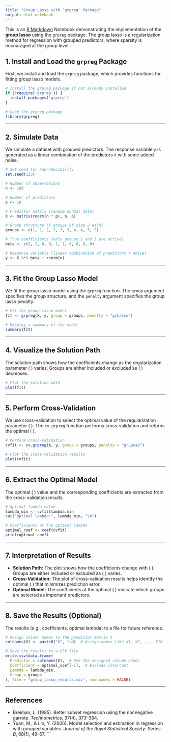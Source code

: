 ---
title: "Group Lasso with `grpreg` Package"
output: html_notebook
---

This is an [R Markdown](http://rmarkdown.rstudio.com) Notebook demonstrating the implementation of the **group lasso** using the `grpreg` package. The group lasso is a regularization method for regression with grouped predictors, where sparsity is encouraged at the group level.

## **1. Install and Load the `grpreg` Package**

First, we install and load the `grpreg` package, which provides functions for fitting group lasso models.

```{r install-load-package}
# Install the grpreg package if not already installed
if (!require('grpreg')) {
  install.packages('grpreg')
}

# Load the grpreg package
library(grpreg)
```

---

## **2. Simulate Data**

We simulate a dataset with grouped predictors. The response variable `y` is generated as a linear combination of the predictors `X` with some added noise.

```{r simulate-data}
# Set seed for reproducibility
set.seed(123)

# Number of observations
n <- 100

# Number of predictors
p <- 10

# Predictor matrix (random normal data)
X <- matrix(rnorm(n * p), n, p)

# Group structure (5 groups of size 2 each)
groups <- c(1, 1, 2, 2, 3, 3, 4, 4, 5, 5)

# True coefficients (only groups 1 and 3 are active)
beta <- c(2, 2, 0, 0, 1, 1, 0, 0, 0, 0)

# Response variable (linear combination of predictors + noise)
y <- X %*% beta + rnorm(n)
```

---

## **3. Fit the Group Lasso Model**

We fit the group lasso model using the `grpreg` function. The `group` argument specifies the group structure, and the `penalty` argument specifies the group lasso penalty.

```{r fit-model}
# Fit the group lasso model
fit <- grpreg(X, y, group = groups, penalty = "grLasso")

# Display a summary of the model
summary(fit)
```

---

## **4. Visualize the Solution Path**

The solution path shows how the coefficients change as the regularization parameter \( \lambda \) varies. Groups are either included or excluded as \( \lambda \) decreases.

```{r plot-solution-path}
# Plot the solution path
plot(fit)
```

---

## **5. Perform Cross-Validation**

We use cross-validation to select the optimal value of the regularization parameter \( \lambda \). The `cv.grpreg` function performs cross-validation and returns the optimal \( \lambda \).

```{r cross-validation}
# Perform cross-validation
cvfit <- cv.grpreg(X, y, group = groups, penalty = "grLasso")

# Plot the cross-validation results
plot(cvfit)
```

---

## **6. Extract the Optimal Model**

The optimal \( \lambda \) value and the corresponding coefficients are extracted from the cross-validation results.

```{r optimal-model}
# Optimal lambda value
lambda_min <- cvfit$lambda.min
cat("Optimal lambda:", lambda_min, "\n")

# Coefficients at the optimal lambda
optimal_coef <- coef(cvfit)
print(optimal_coef)
```

---

## **7. Interpretation of Results**

- **Solution Path:** The plot shows how the coefficients change with \( \lambda \). Groups are either included or excluded as \( \lambda \) varies.
- **Cross-Validation:** The plot of cross-validation results helps identify the optimal \( \lambda \) that minimizes prediction error.
- **Optimal Model:** The coefficients at the optimal \( \lambda \) indicate which groups are selected as important predictors.

---

## **8. Save the Results (Optional)**

The results (e.g., coefficients, optimal lambda) to a file for future reference.

```{r logging}
# Assign column names to the predictor matrix X
colnames(X) <- paste0("X", 1:p)  # Assign names like X1, X2, ..., X10

# Save the results to a CSV file
write.csv(data.frame(
  Predictor = colnames(X),  # Use the assigned column names
  Coefficient = optimal_coef[-1],  # Exclude intercept
  Lambda = lambda_min,
  Group = groups
), file = "group_lasso_results.csv", row.names = FALSE)
```
---

## **References**

- Breiman, L. (1995). Better subset regression using the nonnegative garrote. *Technometrics*, 37(4), 373–384.
- Yuan, M., & Lin, Y. (2006). Model selection and estimation in regression with grouped variables. *Journal of the Royal Statistical Society: Series B*, 68(1), 49–67.
```
